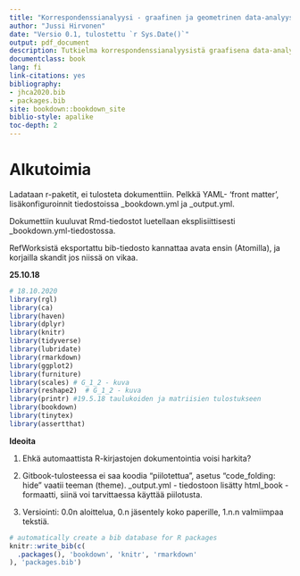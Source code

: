 ```yaml
---
title: "Korrespondenssianalyysi - graafinen ja geometrinen data-analyysin menetelmä"
author: "Jussi Hirvonen"
date: "Versio 0.1, tulostettu `r Sys.Date()`"
output: pdf_document
description: Tutkielma korrespondenssianalyysistä graafisena data-analyysin menetelmänä.
documentclass: book
lang: fi
link-citations: yes
bibliography:
- jhca2020.bib
- packages.bib
site: bookdown::bookdown_site
biblio-style: apalike
toc-depth: 2
---
```


# Alkutoimia {-}

Ladataan r-paketit, ei tulosteta dokumenttiin. Pelkkä YAML- 'front matter',
lisäkonfiguroinnit tiedostoissa _bookdown.yml ja _output.yml.

Dokumettiin kuuluvat Rmd-tiedostot luetellaan eksplisiittisesti
_bookdown.yml-tiedostossa.

RefWorksistä eksportattu bib-tiedosto kannattaa avata ensin (Atomilla),
ja korjailla skandit jos niissä on vikaa.

**25.10.18**


```r
# 18.10.2020
library(rgl)
library(ca)
library(haven)
library(dplyr)
library(knitr)
library(tidyverse)
library(lubridate)
library(rmarkdown)
library(ggplot2)
library(furniture)
library(scales) # G_1_2 - kuva
library(reshape2)  # G_1_2 - kuva
library(printr) #19.5.18 taulukoiden ja matriisien tulostukseen
library(bookdown)
library(tinytex)
library(assertthat)

```
**Ideoita**

1. Ehkä automaattista R-kirjastojen dokumentointia voisi harkita?

2. Gitbook-tulosteessa ei saa koodia "piilotettua", asetus "code_folding: hide" vaatii teeman (theme). _output.yml - tiedostoon lisätty html_book - formaatti, siinä voi tarvittaessa käyttää piilotusta.

3. Versiointi: 0.0n aloittelua, 0.n jäsentely koko paperille, 1.n.n valmiimpaa tekstiä.

```r

# automatically create a bib database for R packages
knitr::write_bib(c(
  .packages(), 'bookdown', 'knitr', 'rmarkdown'
), 'packages.bib')

```

